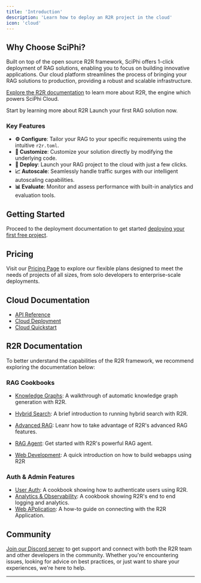 ```yaml
---
title: 'Introduction'
description: 'Learn how to deploy an R2R project in the cloud'
icon: 'cloud'
---
```



## Why Choose SciPhi?

Built on top of the open source R2R framework, SciPhi offers 1-click deployment of RAG solutions, enabling you to focus on building innovative applications. Our cloud platform streamlines the process of bringing your RAG solutions to production, providing a robust and scalable infrastructure.

[Explore the R2R documentation](https://r2r-docs.sciphi.ai/) to learn more about R2R, the engine which powers SciPhi Cloud.


<CardGroup cols={2}>

<Card title="Watch a demo" icon="tv" href="https://www.youtube.com/embed/fXLqtmgFQTU?si=yGNO5qqh1W6pCiOm">
 Start by learning more about R2R
</Card>


<Card title="Deploy a project" icon="rocket" href="/sciphi-cloud/deploy">
 Launch your first RAG solution now.
</Card>

</CardGroup>

### Key Features

- **⚙️ Configure**: Tailor your RAG to your specific requirements using the intuitive `r2r.toml`.
- **🔧 Customize**: Customize your solution directly by modifying the underlying code.
- **🚀 Deploy**: Launch your RAG project to the cloud with just a few clicks.
- **📈 Autoscale**: Seamlessly handle traffic surges with our intelligent autoscaling capabilities.
- **📊 Evaluate**: Monitor and assess performance with built-in analytics and evaluation tools.


## Getting Started

Proceed to the deployment documentation to get started [deploying your first free project](/sciphi-cloud/deploy).

## Pricing

Visit our [Pricing Page](https://www.sciphi.ai/#pricing) to explore our flexible plans designed to meet the needs of projects of all sizes, from solo developers to enterprise-scale deployments.

## Cloud Documentation

- [API Reference](/api-reference)
- [Cloud Deployment](/sciphi-cloud/deploy)
- [Cloud Quickstart](/sciphi-cloud/quickstart)

## R2R Documentation

To better understand the capabilities of the R2R framework, we recommend exploring the documentation below:

### RAG Cookbooks

- [Knowledge Graphs](/cookbooks/knowledge-graph): A walkthrough of automatic knowledge graph generation with R2R.
- [Hybrid Search](/cookbooks/hybrid-search): A brief introduction to running hybrid search with R2R.
- [Advanced RAG](/cookbooks/advanced-rag): Leanr how to take advantage of R2R's advanced RAG features.
- [RAG Agent](/cookbooks/agent): Get started with R2R's powerful RAG agent.

- [Web Development](/cookbooks/web-dev): A quick introduction on how to build webapps using R2R

### Auth & Admin Features
- [User Auth](/cookbooks/user-auth): A cookbook showing how to authenticate users using R2R.
- [Analytics & Observability](/cookbooks/observability): A cookbook showing R2R's end to end logging and analytics.
- [Web APplication](/cookbooks/application): A how-to guide on connecting with the R2R Application.

## Community

[Join our Discord server](https://discord.gg/p6KqD2kjtB) to get support and connect with both the R2R team and other developers in the community. Whether you're encountering issues, looking for advice on best practices, or just want to share your experiences, we're here to help.

---
